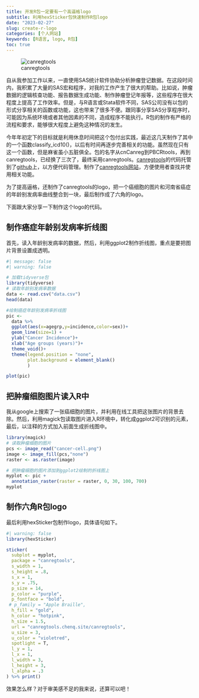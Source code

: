 ```yaml
---
title: 开发R包一定要有一个高逼格logo
subtitle: 利用hexSticker包快速制作R包logo
date: "2023-02-27"
slug: create-r-logo
categories: [个人网站]
keywords: [R语言, logo, R包]
toc: true
---
```


![canregtools](canregtools.png)

自从我参加工作以来，一直使用SAS统计软件协助分析肿瘤登记数据。在这段时间内，我积累了大量的SAS宏和程序，对我的工作产生了很大的帮助。比如说，肿瘤数据的逻辑核查功能、报告数据生成功能、制作肿瘤登记年报等，这些程序在很大程度上提高了工作效率。但是，与R语言或Stata软件不同，SAS公司没有以包的形式分享相关的函数或功能，这也带来了很多不便。跟同事分享SAS分享程序时，可能因为系统环境或者其他因素的不同，造成程序不能执行。R包的制作有严格的流程和要求，能够很大程度上避免这种情况的发生。

今年年初定下的目标就是利用休息时间把这个包付出实践，最近这几天制作了其中的一个函数classify_icd10()，以后有时间再逐步完善相关的功能。虽然现在只有这一个函数，但是麻雀虽小五脏俱全。包的名字从cnCanreg到PBCRtools，再到canregtools，已经换了三次了，最终采用canregtools。[canregtools](https://github.com/gigu003/canregtools)的代码托管到了[github](https://github.com/gigu003)上，以方便代码管理。制作了[canregtools网站](https://gigu003.github.io/canregtools/)，方便使用者查找并使用相关功能。

为了提高逼格，还制作了canregtools的logo，把一个癌细胞的图片和河南省癌症的年龄别发病率曲线整合到一块，最后制作成了六角的logo。

下面跟大家分享一下制作这个logo的代码。

##  制作癌症年龄别发病率折线图

首先，读入年龄别发病率的数据，然后，利用ggplot2制作折线图，重点是要把图片背景设置成透明。

```r
#| message: false
#| warning: false

# 加载tidyverse包 
library(tidyverse)
# 读取年龄别发病率数据
data <- read.csv("data.csv")
head(data)

#绘制癌症年龄别发病率折线图
pic <-
  data %>% 
  ggplot(aes(x=agegrp,y=incidence,color=sex))+
  geom_line(size=1) +
  ylab("Cancer Incidence")+
  xlab("Age groups (years)")+
  theme_void()+
  theme(legend.position = "none",
        plot.background = element_blank()
        )

plot(pic)
```



## 把肿瘤细胞图片读入R中

我从google上搜索了一张癌细胞的图片，并利用在线工具把这张图片的背景去除。然后，利用magick包读取图片进入R环境中，转化成ggplot2可识别的元素，最后，以注释的方式加入前面生成折线图中。


```r
library(magick)
# 读取肿瘤细胞的图片
pcs <- image_read("cancer-cell.png")
image <- image_fill(pcs,"none")
raster <- as.raster(image)

# 把肿瘤细胞的图片添加到ggplot2绘制的折线图上
myplot <- pic +
  annotation_raster(raster = raster, 0, 30, 100, 700)
myplot
```


## 制作六角R包logo

最后利用hexSticker包制作logo，具体语句如下。

```r
#| warning: false
library(hexSticker)

sticker(
  subplot = myplot,
  package = "canregtools",
  s_width = 1,
  s_height = .8,
  s_x = 1,
  s_y = .75,
  p_size = 14,
  p_color = "purple",
  p_fontface = "bold",
 # p_family = "Apple Braille",
  h_fill = "gold",
  h_color = "hotpink",
  h_size = 1.5,
  url = "canregtools.chenq.site/canregtools",
  u_size = 3,
  u_color = "violetred",
  spotlight = T,
  l_y = 1,
  l_x = 1,
  l_width = 3,
  l_height = 3,
  l_alpha = .3
) %>% print()
```

效果怎么样？对于审美感不足的我来说，还算可以吧！
